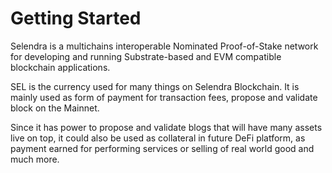 

# Getting Started

<Callout emoji="💡">
  Selendra is a multichains interoperable Nominated Proof-of-Stake network for developing and running Substrate-based and EVM compatible blockchain applications.
</Callout>

SEL is the currency used for many things on Selendra Blockchain. It is mainly used as form of payment for transaction fees, propose and validate block on the Mainnet.

Since it has power to propose and validate blogs that will have many assets live on top, it could also be used as collateral in future DeFi platform, as payment earned for performing services or selling of real world good and much more.